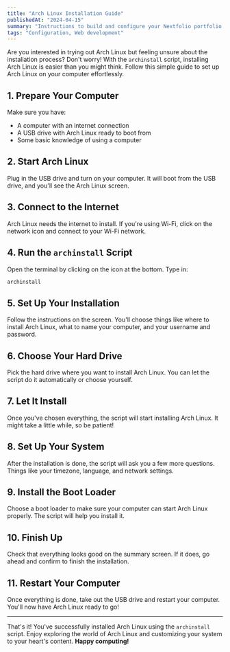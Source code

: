 ```yaml
---
title: "Arch Linux Installation Guide"
publishedAt: "2024-04-15"
summary: "Instructions to build and configure your Nextfolio portfolio."
tags: "Configuration, Web development"
---
```


Are you interested in trying out Arch Linux but feeling unsure about the installation process? Don't worry! With the `archinstall` script, installing Arch Linux is easier than you might think. Follow this simple guide to set up Arch Linux on your computer effortlessly.

## 1. Prepare Your Computer

Make sure you have:

- A computer with an internet connection
- A USB drive with Arch Linux ready to boot from
- Some basic knowledge of using a computer

## 2. Start Arch Linux

Plug in the USB drive and turn on your computer. It will boot from the USB drive, and you'll see the Arch Linux screen.

## 3. Connect to the Internet

Arch Linux needs the internet to install. If you're using Wi-Fi, click on the network icon and connect to your Wi-Fi network.

## 4. Run the `archinstall` Script

Open the terminal by clicking on the icon at the bottom. Type in:

```bash
archinstall
```

## 5. Set Up Your Installation

Follow the instructions on the screen. You'll choose things like where to install Arch Linux, what to name your computer, and your username and password.

## 6. Choose Your Hard Drive

Pick the hard drive where you want to install Arch Linux. You can let the script do it automatically or choose yourself.

## 7. Let It Install

Once you've chosen everything, the script will start installing Arch Linux. It might take a little while, so be patient!

## 8. Set Up Your System

After the installation is done, the script will ask you a few more questions. Things like your timezone, language, and network settings.

## 9. Install the Boot Loader

Choose a boot loader to make sure your computer can start Arch Linux properly. The script will help you install it.

## 10. Finish Up

Check that everything looks good on the summary screen. If it does, go ahead and confirm to finish the installation.

## 11. Restart Your Computer

Once everything is done, take out the USB drive and restart your computer. You'll now have Arch Linux ready to go!

---

That's it! You've successfully installed Arch Linux using the `archinstall` script. Enjoy exploring the world of Arch Linux and customizing your system to your heart's content. **Happy computing!**
